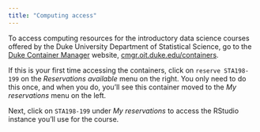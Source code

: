 ```yaml
---
title: "Computing access"
---
```


To access computing resources for the introductory data science courses offered by the Duke University Department of Statistical Science, go to the [Duke Container Manager](https://cmgr.oit.duke.edu/containers) website, [cmgr.oit.duke.edu/containers](https://cmgr.oit.duke.edu/containers).

If this is your first time accessing the containers, click on `reserve STA198-199` on the *Reservations available* menu on the right.
You only need to do this once, and when you do, you'll see this container moved to the *My reservations* menu on the left.

Next, click on `STA198-199` under *My reservations* to access the RStudio instance you'll use for the course.


